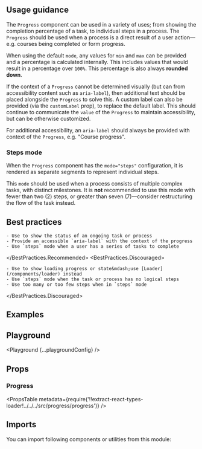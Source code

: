 


<Layout title="Progress" description="Provides feedback to the user about the progression of a process or task.">

## Usage guidance

The `Progress` component can be used in a variety of uses; from showing the completion percentage of a task, to individual steps in a process. The `Progress` should be used when a process is a direct result of a user action&mdash;e.g. courses being completed or form progress.

When using the default `mode`, any values for `min` and `max` can be provided and a percentage is calculated internally. This includes values that would result in a percentage over `100%`. This percentage is also always **rounded down**.

If the context of a `Progress` cannot be determined visually (but can from accessibility content such as `aria-label`), then additional text should be placed alongside the `Progress` to solve this. A custom label can also be provided (via the `customLabel` prop), to replace the default label. This should continue to communicate the `value` of the `Progress` to maintain accessibility, but can be otherwise customized.

For additional accessibility, an `aria-label` should always be provided with context of the `Progress`, e.g. "Course progress".

### Steps mode

When the `Progress` component has the `mode="steps"` configuration, it is rendered as separate segments to represent individual steps.

This `mode` should be used when a process consists of multiple complex tasks, with distinct milestones. It is **not** recommended to use this mode with fewer than two (2) steps, or greater than seven (7)&mdash;consider restructuring the flow of the task instead.

## Best practices

<BestPractices>
  <BestPractices.Recommended>

    - Use to show the status of an ongoing task or process
    - Provide an accessible `aria-label` with the context of the progress
    - Use `steps` mode when a user has a series of tasks to complete

  </BestPractices.Recommended>
  <BestPractices.Discouraged>

    - Use to show loading progress or state&mdash;use [Loader](/components/loader) instead
    - Use `steps` mode when the task or process has no logical steps
    - Use too many or too few steps when in `steps` mode

  </BestPractices.Discouraged>
</BestPractices>

## Examples

<Example title="Basic usage" path="progress/basic-usage">
  <BasicUsage />
</Example>

<Example title="Sizes" path="progress/sizes">
  <Sizes />
</Example>

<Example title="With steps" path="progress/steps">
  <Steps />
</Example>

<Example title="Partially-complete step" path="progress/partial-step">
  <PartialStep />
</Example>

<Example title="Custom label" path="progress/custom-label">
  <CustomLabel />
</Example>

<Example title="No label" path="progress/no-label">
  <NoLabel />
</Example>

<Example title="Inverted" path="progress/inverted" darkPreview>
  <Inverted />
</Example>

## Playground

<Playground {...playgroundConfig} />

## Props

### Progress

<PropsTable
  metadata={require('!!extract-react-types-loader!../../../src/progress/progress')}
/>

## Imports

You can import following components or utilities from this module:

<Imports module={ProgressExports} path="@datacamp/waffles/progress" />

</Layout>
